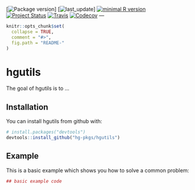 <!-- START_HGUTILS -->
[![Package version](https://img.shields.io/badge/version-v0.0.9007-lightgrey.svg?logo=github)]
[![last_update](https://img.shields.io/badge/last%20update-2018--07--05-orange.svg?logo=github)]
[![minimal R version](https://img.shields.io/badge/R-3.1+-blue.svg)](https://cran.r-project.org/)  
[![Project Status](http://www.repostatus.org/badges/latest/wip.svg)](http://www.repostatus.org/#wip)
[![Travis](https://travis-ci.org/hvdboorn/hgutils.svg)](https://travis-ci.org/hvdboorn/hgutils)
[![Codecov](https://img.shields.io/codecov/c/github/hvdboorn/hgutils.svg)](https://codecov.io/gh/hvdboorn/hgutils)
---
<!-- END_HGUTILS -->
<!-- README.md is generated from README.Rmd. Please edit that file -->

```r
knitr::opts_chunk$set(
  collapse = TRUE,
  comment = "#>",
  fig.path = "README-"
)
```

# hgutils

The goal of hgutils is to ...

## Installation

You can install hgutils from github with:

```r
# install.packages("devtools")
devtools::install_github("hg-pkgs/hgutils")
```

## Example

This is a basic example which shows you how to solve a common problem:

```r
## basic example code
```
